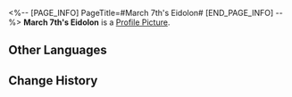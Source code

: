 <%-- [PAGE_INFO]
PageTitle=#March 7th's Eidolon#
[END_PAGE_INFO] --%>
{{Item Infobox
|id          = 11001
|image       = Item March 7th's Eidolon.png
|type        = Eidolon Activation Material
|invCategory = 
|rarity      = 4
|effect      = Material for raising March 7th's Eidolon Level.
|description = 
}}
'''March 7th's Eidolon''' is a [[Profile Picture]].

==Other Languages==
{{Other Languages
|en   = March 7th's Eidolon
|zhs  = 【三月七】的星魂
|zht  = 【三月七】的星魂
|ja   = 「三月なのか」の星魂
|ko   = [Mar. 7th]의 성혼
|es   = Eidolon de Siete de Marzo
|fr   = Eidolon de March 7th
|ru   = Эйдолон Март 7
|th   = Eidolon ของ March 7th
|vi   = Tinh Hồn March 7th
|de   = 7. März’ Eidolon
|id   = March 7th's Eidolon
|pt   = Eidolon de 7 de Março
}}

==Change History==
{{Change History|1.0}}